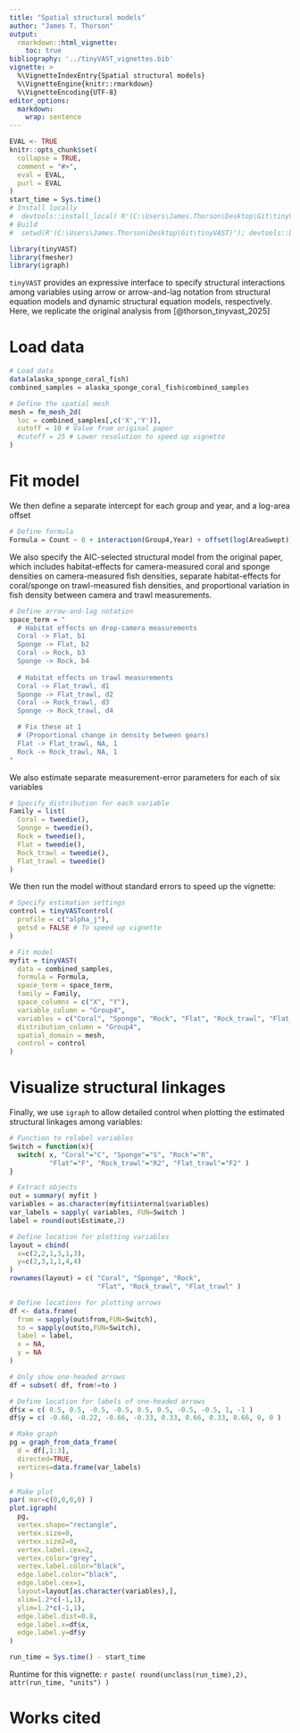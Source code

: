 ```yaml
---
title: "Spatial structural models"
author: "James T. Thorson"
output:
  rmarkdown::html_vignette:
    toc: true
bibliography: '../tinyVAST_vignettes.bib'
vignette: >
  %\VignetteIndexEntry{Spatial structural models}
  %\VignetteEngine{knitr::rmarkdown}
  %\VignetteEncoding{UTF-8}
editor_options: 
  markdown: 
    wrap: sentence
---
```


```r
EVAL <- TRUE
knitr::opts_chunk$set(
  collapse = TRUE,
  comment = "#>",
  eval = EVAL,
  purl = EVAL
)
start_time = Sys.time()
# Install locally
#  devtools::install_local( R'(C:\Users\James.Thorson\Desktop\Git\tinyVAST)', force=TRUE, dep=FALSE )
# Build
#  setwd(R'(C:\Users\James.Thorson\Desktop\Git\tinyVAST)'); devtools::build_rmd("vignettes/condition.Rmd"); rmarkdown::render( "vignettes/condition.Rmd", rmarkdown::pdf_document())
```

```r
library(tinyVAST)
library(fmesher)
library(igraph)
```

`tinyVAST` provides an expressive interface to specify structural interactions among variables using arrow or arrow-and-lag notation from structural equation models and dynamic structural equation models, respectively.  Here, we replicate the original analysis from [@thorson_tinyvast_2025]

# Load data

```r
# Load data
data(alaska_sponge_coral_fish)
combined_samples = alaska_sponge_coral_fish$combined_samples

# Define the spatial mesh
mesh = fm_mesh_2d( 
  loc = combined_samples[,c('X','Y')],
  cutoff = 10 # Value from original paper
  #cutoff = 25 # Lower resolution to speed up vignette
)
```

# Fit model

We then define a separate intercept for each group and year, and a log-area offset
```r
# Define formula
Formula = Count ~ 0 + interaction(Group4,Year) + offset(log(AreaSwept))
```

We also specify the AIC-selected structural model from the original paper, which includes habitat-effects for camera-measured coral and sponge densities on camera-measured fish densities, separate habitat-effects for coral/sponge on trawl-measured fish densities, and proportional variation in fish density between camera and trawl measurements.

```r
# Define arrow-and-lag notation
space_term = "
  # Habitat effects on drop-camera measurements
  Coral -> Flat, b1
  Sponge -> Flat, b2
  Coral -> Rock, b3
  Sponge -> Rock, b4
  
  # Habitat effects on trawl measurements
  Coral -> Flat_trawl, d1
  Sponge -> Flat_trawl, d2
  Coral -> Rock_trawl, d3
  Sponge -> Rock_trawl, d4

  # Fix these at 1 
  # (Proportional change in density between gears)
  Flat -> Flat_trawl, NA, 1
  Rock -> Rock_trawl, NA, 1
"
```

We also estimate separate measurement-error parameters for each of six variables 

```r
# Specify distribution for each variable
Family = list(
  Coral = tweedie(),
  Sponge = tweedie(),
  Rock = tweedie(),
  Flat = tweedie(),
  Rock_trawl = tweedie(),
  Flat_trawl = tweedie()
)
```

We then run the model without standard errors to speed up the vignette:

```r
# Specify estimation settings
control = tinyVASTcontrol( 
  profile = c("alpha_j"),
  getsd = FALSE # To speed up vignette
)

# Fit model
myfit = tinyVAST(
  data = combined_samples,
  formula = Formula,
  space_term = space_term,
  family = Family,
  space_columns = c("X", "Y"),
  variable_column = "Group4",
  variables = c("Coral", "Sponge", "Rock", "Flat", "Rock_trawl", "Flat_trawl"),
  distribution_column = "Group4",
  spatial_domain = mesh,
  control = control
)
```

# Visualize structural linkages

Finally, we use `igraph` to allow detailed control when plotting the estimated structural linkages among variables:

```r
# Function to relabel variables
Switch = function(x){
  switch( x, "Coral"="C", "Sponge"="S", "Rock"="R", 
          "Flat"="F", "Rock_trawl"="R2", "Flat_trawl"="F2" )
}

# Extract objects
out = summary( myfit )
variables = as.character(myfit$internal$variables)
var_labels = sapply( variables, FUN=Switch )
label = round(out$Estimate,2)

# Define location for plotting variables
layout = cbind( 
  x=c(2,2,1,3,1,3), 
  y=c(2,3,1,1,4,4)
)
rownames(layout) = c( "Coral", "Sponge", "Rock", 
                      "Flat", "Rock_trawl", "Flat_trawl" )

# Define locations for plotting arrows
df <- data.frame(
  from = sapply(out$from,FUN=Switch),
  to = sapply(out$to,FUN=Switch),
  label = label,
  x = NA,
  y = NA
)

# Only show one-headed arrows
df = subset( df, from!=to )

# Define location for labels of one-headed arrows
df$x = c( 0.5, 0.5, -0.5, -0.5, 0.5, 0.5, -0.5, -0.5, 1, -1 )
df$y = c( -0.66, -0.22, -0.66, -0.33, 0.33, 0.66, 0.33, 0.66, 0, 0 )

# Make graph
pg = graph_from_data_frame(
  d = df[,1:3],
  directed=TRUE,
  vertices=data.frame(var_labels)
)

# Make plot
par( mar=c(0,0,0,0) )
plot.igraph(
  pg,
  vertex.shape="rectangle",
  vertex.size=0,
  vertex.size2=0,
  vertex.label.cex=2,
  vertex.color="grey",
  vertex.label.color="black",
  edge.label.color="black",
  edge.label.cex=1,
  layout=layout[as.character(variables),],
  xlim=1.2*c(-1,1),
  ylim=1.2*c(-1,1),
  edge.label.dist=0.8,
  edge.label.x=df$x,
  edge.label.y=df$y
)
```

```r
run_time = Sys.time() - start_time
```
Runtime for this vignette: `r paste( round(unclass(run_time),2), attr(run_time, "units") )`

# Works cited